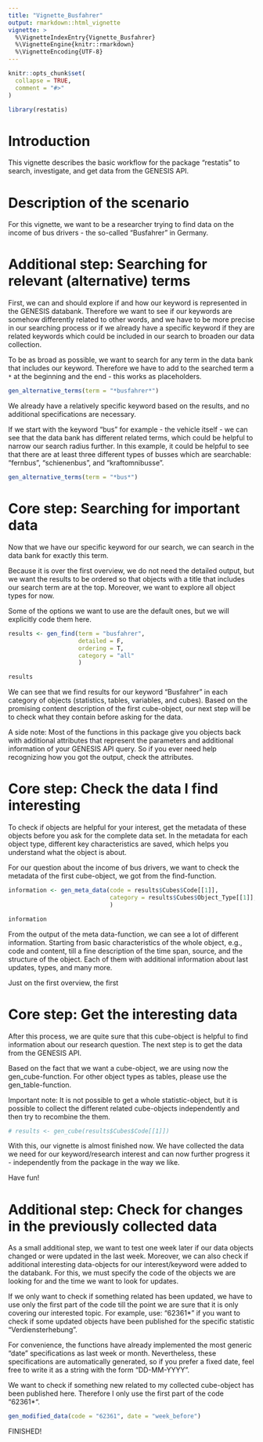 ```yaml
---
title: "Vignette_Busfahrer"
output: rmarkdown::html_vignette
vignette: >
  %\VignetteIndexEntry{Vignette_Busfahrer}
  %\VignetteEngine{knitr::rmarkdown}
  %\VignetteEncoding{UTF-8}
---
```


```r
knitr::opts_chunk$set(
  collapse = TRUE,
  comment = "#>"
)
```

```r
library(restatis)
```


# Introduction
This vignette describes the basic workflow for the package "restatis" to search, investigate, and get data from the GENESIS API. 

# Description of the scenario
For this vignette, we want to be a researcher trying to find data on the income of bus drivers - the so-called "Busfahrer" in Germany. 

# Additional step: Searching for relevant (alternative) terms
First, we can and should explore if and how our keyword is represented in the GENESIS databank. Therefore we want to see if our keywords are somehow differently related to other words, and we have to be more precise in our searching process or if we already have a specific keyword if they are related keywords which could be included in our search to broaden our data collection.

To be as broad as possible, we want to search for any term in the data bank that includes our keyword. Therefore we have to add to the searched term a `*` at the beginning and the end - this works as placeholders. 

```r
gen_alternative_terms(term = "*busfahrer*")
```
We already have a relatively specific keyword based on the results, and no additional specifications are necessary. 

If we start with the keyword "bus" for example - the vehicle itself - we can see that the data bank has different related terms, which could be helpful to narrow our search radius further. In this example, it could be helpful to see that there are at least three different types of busses which are searchable: "fernbus", "schienenbus", and "kraftomnibusse". 

```r
gen_alternative_terms(term = "*bus*")
```


# Core step: Searching for important data 
Now that we have our specific keyword for our search, we can search in the data bank for exactly this term. 

Because it is over the first overview, we do not need the detailed output, but we want the results to be ordered so that objects with a title that includes our search term are at the top. Moreover, we want to explore all object types for now. 

Some of the options we want to use are the default ones, but we will explicitly code them here.

```r
results <- gen_find(term = "busfahrer",
                    detailed = F,
                    ordering = T,
                    category = "all"
                    )

results
```

We can see that we find results for our keyword "Busfahrer" in each category of objects (statistics, tables, variables, and cubes). Based on the promising content description of the first cube-object, our next step will be to check what they contain before asking for the data.

A side note: Most of the functions in this package give you objects back with additional attributes that represent the parameters and additional information of your GENESIS API query. So if you ever need help recognizing how you got the output, check the attributes. 

# Core step: Check the data I find interesting
To check if objects are helpful for your interest, get the metadata of these objects before you ask for the complete data set. In the metadata for each object type, different key characteristics are saved, which helps you understand what the object is about. 

For our question about the income of bus drivers, we want to check the metadata of the first cube-object, we got from the find-function. 

```r
information <- gen_meta_data(code = results$Cubes$Code[[1]],
                             category = results$Cubes$Object_Type[[1]],
                             )

information
```
From the output of the meta data-function, we can see a lot of different information. Starting from basic characteristics of the whole object, e.g., code and content, till a fine description of the time span, source, and the structure of the object. Each of them with additional information about last updates, types, and many more. 

Just on the first overview, the first 

# Core step: Get the interesting data
After this process, we are quite sure that this cube-object is helpful to find information about our research question. The next step is to get the data from the GENESIS API. 

Based on the fact that we want a cube-object, we are using now the gen_cube-function. For other object types as tables, please use the gen_table-function.

Important note: It is not possible to get a whole statistic-object, but it is possible to collect the different related cube-objects independently and then try to recombine the them.

```r
# results <- gen_cube(results$Cubes$Code[[1]])

```


With this, our vignette is almost finished now. We have collected the data we need for our keyword/research interest and can now further progress it - independently from the package in the way we like. 

Have fun!

# Additional step: Check for changes in the previously collected data
As a small additional step, we want to test one week later if our data objects changed or were updated in the last week. Moreover, we can also check if additional interesting data-objects for our interest/keyword were added to the databank. For this, we must specify the code of the objects we are looking for and the time we want to look for updates. 

If we only want to check if something related has been updated, we have to use only the first part of the code till the point we are sure that it is only covering our interested topic. 
For example, use:
"62361*" if you want to check if some updated objects have been published for the specific statistic "Verdiensterhebung". 

For convenience, the functions have already implemented the most generic "date" specifications as last week or month. Nevertheless, these specifications are automatically generated, so if you prefer a fixed date, feel free to write it as a string with the form "DD-MM-YYYY". 

We want to check if something new related to my collected cube-object has been published here. Therefore I only use the first part of the code "62361*". 

```r
gen_modified_data(code = "62361", date = "week_before")

```

FINISHED!
